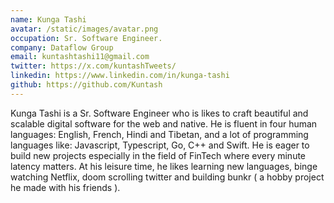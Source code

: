 ```yaml
---
name: Kunga Tashi
avatar: /static/images/avatar.png
occupation: Sr. Software Engineer.
company: Dataflow Group
email: kuntashtashi11@gmail.com
twitter: https://x.com/kuntashTweets/
linkedin: https://www.linkedin.com/in/kunga-tashi
github: https://github.com/Kuntash
---
```


Kunga Tashi is a Sr. Software Engineer who is likes to craft beautiful and scalable digital software for the web and native.
He is fluent in four human languages: English, French, Hindi and Tibetan, and a lot of programming languages like: Javascript, Typescript, Go, C++ and Swift.
He is eager to build new projects especially in the field of FinTech where every minute latency matters. At his leisure time, he likes learning new languages,
binge watching Netflix, doom scrolling twitter and building bunkr ( a hobby project he made with his friends ).

